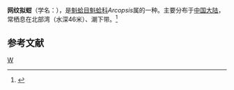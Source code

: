 {{Speciesbox
| taxon = Arcopsis minabensis
| binomial_authority = Habe
}}
'''网纹拟蚶'''（学名：''{{lang|la|Arcopsis minabensis}}''），是[[魁蛤目|魁蛤目]][[魁蛤科|魁蛤科]]''Arcopsis''属的一种。主要分布于[[中国大陆|中国大陆]]，常栖息在北部湾（水深46米）、潮下带。<ref>{{cite web|url=http://shell.sinica.edu.tw/chinese/shellbase_detail.php?science_no=3607|title=国际贝库：网纹拟蚶|publisher=台湾贝类资料库|accessdate=2009-08-11|archive-date=2016-03-04|archive-url=https://web.archive.org/web/20160304092111/http://shell.sinica.edu.tw/chinese/shellbase_detail.php?science_no=3607|dead-url=no}}</ref>

== 参考文献 ==
{{reflist|}}

{{taxonbar}}
[[Category:魁蛤科|W]]
